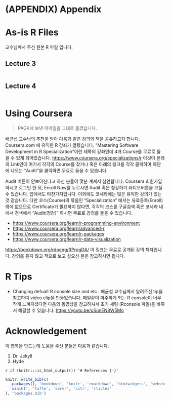 \cleardoublepage 

# (APPENDIX) Appendix {-}

# As-is R Files

교수님께서 주신 원본 R 파일 입니다.

## Lecture 3

```r
```

## Lecture 4

```r
```

# Using Coursera 

> PAGK에 보낸 이메일을 그대로 옮겼습니다.

배균섭 교수님의 추천을 받아 다음과 같은 강의와 책을 공유하고자 합니다. Coursera.com 에 유익한 R 강좌가 열렸습니다. "Mastering Software Development in R Specialization"이란 제목의 강좌인데 4개 Course를 무료로 들을 수 있게 되어있습니다. <https://www.coursera.org/specializations/r> 이것이 본래의 Link인데 여기서 각각의 Course를 찾거나 혹은 아래의 링크를 각각 클릭하여 하단에 나오는 "Audit"을 클릭하면 무료로 들을 수 있습니다. 

Audit 버튼이 안보이신다고 하신 분들이 몇분 계셔서 첨언합니다. 
Coursera 회원가입하시고 로그인 한 뒤, Enroll Now를 누르시면 Audit 혹은 청강하기 라디오버튼을 보실 수 있습니다. 앱에서도 마찬가지입니다. 
이외에도 코세라에는 많은 유익한 강의가 있는 것 같습니다. 다만 코스(Course)의 묶음인 "Specialization" 에서는 유료등록(Enroll) 밖에 없으므로 Certificate가 필요하지 않다면, 각각의 코스를 구글검색 혹은 코세라 내에서 검색해서 "Audit(청강)" 하시면 무료로 강의를 들을 수 있습니다. 

- <https://www.coursera.org/learn/r-programming-environment>
- <https://www.coursera.org/learn/advanced-r>
- <https://www.coursera.org/learn/r-packages>
- <https://www.coursera.org/learn/r-data-visualization>

<https://bookdown.org/rdpeng/RProgDA/> 이 링크는 무료로 공개된 강의 책자입니다. 
강의를 듣지 않고 책으로 보고 싶으신 분은 참고하시면 됩니다.

# R Tips

- Changing defualt R console size and etc : 배균섭 교수님께서 알려주신 tip을 참고하여 video clip을 만들었습니다. 매일같이 마주하게 되는 R console이 너무 작게 느껴지셨다면 다음의 동영상을 참고하셔서 초기 세팅 (Rconsole 파일)을 바꿔서 해결할 수 있습니다. <https://youtu.be/uSunEN8W5Mo>


<!-- `r if (knitr:::is_html_output()) knitr::include_url("http://www.youtube.com/embed/uSunEN8W5Mo?rel=0")` -->

# Acknowledgement

이 웹북을 만드는데 도움을 주신 분들은 다음과 같습니다.

1. Dr. Jekyll 
2. Hyde 

`r if (knitr:::is_html_output()) '# References {-}'`

```r
knitr::write_bib(c(
  .packages(), 'bookdown', 'knitr', 'rmarkdown', 'htmlwidgets', 'webshot', 'DT',
  'miniUI', 'tufte', 'servr', 'citr', 'rticles'
), 'packages.bib')
```

